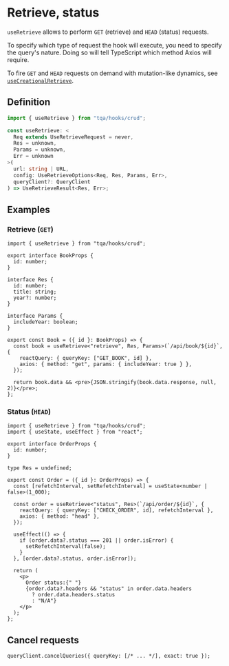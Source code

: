 # Retrieve, status

`useRetrieve` allows to perform `GET` (retrieve) and `HEAD` (status) requests.

To specify which type of request the hook will execute, you need to specify the
query's nature. Doing so will tell TypeScript which method Axios will require.

To fire `GET` and `HEAD` requests on demand with mutation-like dynamics, see
[`useCreationalRetrieve`](/alternative-hooks/creational-retrieve).

## Definition

```ts filename="Import statement (TypeScript)"
import { useRetrieve } from "tqa/hooks/crud";
```

```ts filename="Signature (TypeScript)" copy=false
const useRetrieve: <
  Req extends UseRetrieveRequest = never,
  Res = unknown,
  Params = unknown,
  Err = unknown
>(
  url: string | URL,
  config: UseRetrieveOptions<Req, Res, Params, Err>,
  queryClient?: QueryClient
) => UseRetrieveResult<Res, Err>;
```

## Examples

### Retrieve (`GET`)

```tsx filename="TypeScript (TSX)"
import { useRetrieve } from "tqa/hooks/crud";

export interface BookProps {
  id: number;
}

interface Res {
  id: number;
  title: string;
  year?: number;
}

interface Params {
  includeYear: boolean;
}

export const Book = ({ id }: BookProps) => {
  const book = useRetrieve<"retrieve", Res, Params>(`/api/book/${id}`, {
    reactQuery: { queryKey: ["GET_BOOK", id] },
    axios: { method: "get", params: { includeYear: true } },
  });

  return book.data && <pre>{JSON.stringify(book.data.response, null, 2)}</pre>;
};
```

### Status (`HEAD`)

```tsx filename="TypeScript (TSX)"
import { useRetrieve } from "tqa/hooks/crud";
import { useState, useEffect } from "react";

export interface OrderProps {
  id: number;
}

type Res = undefined;

export const Order = ({ id }: OrderProps) => {
  const [refetchInterval, setRefetchInterval] = useState<number | false>(1_000);

  const order = useRetrieve<"status", Res>(`/api/order/${id}`, {
    reactQuery: { queryKey: ["CHECK_ORDER", id], refetchInterval },
    axios: { method: "head" },
  });

  useEffect(() => {
    if (order.data?.status === 201 || order.isError) {
      setRefetchInterval(false);
    }
  }, [order.data?.status, order.isError]);

  return (
    <p>
      Order status:{" "}
      {order.data?.headers && "status" in order.data.headers
        ? order.data.headers.status
        : "N/A"}
    </p>
  );
};
```

## Cancel requests

```tsx filename="TypeScript"
queryClient.cancelQueries({ queryKey: [/* ... */], exact: true });
```
